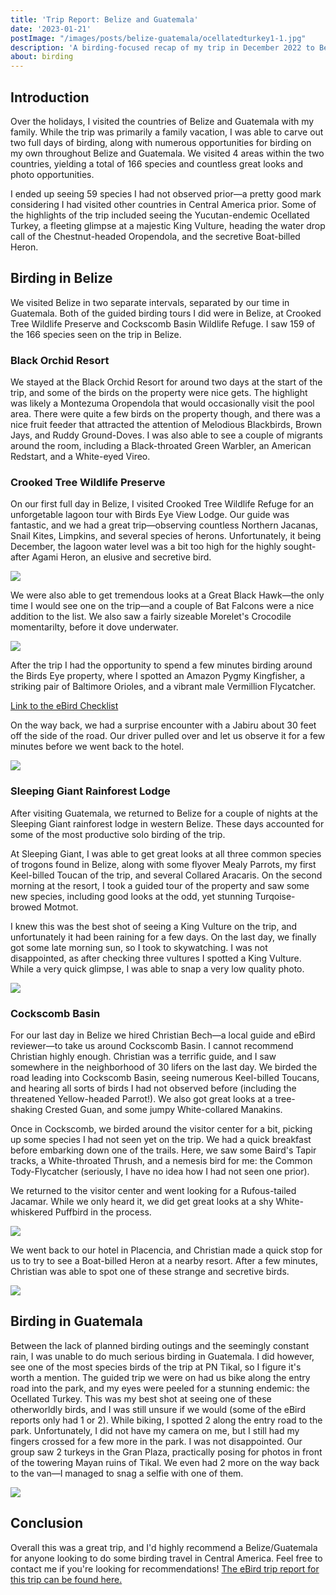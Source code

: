 ```yaml
---
title: 'Trip Report: Belize and Guatemala'
date: '2023-01-21'
postImage: "/images/posts/belize-guatemala/ocellatedturkey1-1.jpg"
description: 'A birding-focused recap of my trip in December 2022 to Belize and Guatemala'
about: birding
---
```


## Introduction
Over the holidays, I visited the countries of Belize and Guatemala with my family. While the trip was primarily a family vacation, I was able to carve out two full days of birding, along with numerous opportunities for birding on my own throughout Belize and Guatemala. We visited 4 areas within the two countries, yielding a total of 166 species and countless great looks and photo opportunities.  

I ended up seeing 59 species I had not observed prior—a pretty good mark considering I had visited other countries in Central America prior.  Some of the highlights of the trip included seeing the Yucutan-endemic Ocellated Turkey, a fleeting glimpse at a majestic King Vulture, heading the water drop call of the Chestnut-headed Oropendola, and the secretive Boat-billed Heron.

## Birding in Belize

We visited Belize in two separate intervals, separated by our time in Guatemala. Both of the guided birding tours I did were in Belize, at Crooked Tree Wildlife Preserve and Cockscomb Basin Wildlife Refuge.  I saw 159 of the 166 species seen on the trip in Belize.  

### Black Orchid Resort


We stayed at the Black Orchid Resort for around two days at the start of the trip, and some of the birds on the property were nice gets. The highlight was likely a Montezuma Oropendola that would occasionally visit the pool area. There were quite a few birds on the property though, and there was a nice fruit feeder that attracted the attention of Melodious Blackbirds, Brown Jays, and Ruddy Ground-Doves. I was also able to see a couple of migrants around the room, including a Black-throated Green Warbler, an American Redstart, and a White-eyed Vireo.

### Crooked Tree Wildlife Preserve
On our first full day in Belize, I visited Crooked Tree Wildlife Refuge for an unforgetable lagoon tour with Birds Eye View Lodge. Our guide was fantastic, and we had a great trip—observing countless Northern Jacanas, Snail Kites, Limpkins, and several species of herons. Unfortunately, it being December, the lagoon water level was a bit too high for the highly sought-after Agami Heron, an elusive and secretive bird.  

<Image priority height={720} width={1080} src="/images/posts/belize-guatemala/limpkin-1.jpg"/>

We were also able to get tremendous looks at a Great Black Hawk—the only time I would
see one on the trip—and a couple of Bat Falcons were a nice addition to the list. 
We also saw a fairly sizeable Morelet's Crocodile momentarilty, before it dove underwater.


<Image priority height={720} width={1080} src="/images/posts/belize-guatemala/gbhawithfish-1.jpg" />

After the trip I had the opportunity to spend a few minutes birding around the Birds Eye property, where I spotted an Amazon Pygmy Kingfisher, a striking pair of Baltimore Orioles, and a vibrant male Vermillion Flycatcher.

[Link to the eBird Checklist](https://ebird.org/checklist/S124534531)

On the way back, we had a surprise encounter with a Jabiru about 30 feet off the side of the road. Our driver pulled over and let us observe it for a few minutes before we went back to the hotel.

<Image priority height={720} width={1080}  src="/images/posts/belize-guatemala/jabiru-1.jpg"/>

### Sleeping Giant Rainforest Lodge
After visiting Guatemala, we returned to Belize for a couple of nights at the Sleeping
Giant rainforest lodge in western Belize. These days accounted for some of the most
productive solo birding of the trip. 

At Sleeping Giant, I was able to get great looks at all three common species of trogons
found in Belize, along with some flyover Mealy Parrots, my first Keel-billed Toucan of
the trip, and several Collared Aracaris. On the second morning at the resort, I took
a guided tour of the property and saw some new species, including good looks at the 
odd, yet stunning Turqoise-browed Motmot.

I knew this was the best shot of seeing a King Vulture on the trip, and unfortunately
it had been raining for a few days. On the last day, we finally got some late morning sun, so I took to skywatching. I was not disappointed, as after checking three vultures I spotted a King Vulture. While a very quick glimpse, I was able to snap a very low quality photo.

<Image priority height={720} width={1080} src="/images/posts/belize-guatemala/kivu-1.jpg"/>

### Cockscomb Basin
For our last day in Belize we hired Christian Bech—a local guide and eBird reviewer—to take us around Cockscomb Basin. I cannot recommend Christian highly enough. Christian was a terrific guide, and I saw somewhere in the neighborhood of 30 lifers on the last day. We birded the road leading into Cockscomb Basin, seeing numerous Keel-billed Toucans, and hearing all sorts of birds I had not observed before (including the threatened Yellow-headed Parrot!). We also got great looks at a tree-shaking Crested Guan, and some jumpy White-collared Manakins.

Once in Cockscomb, we birded around the visitor center for a bit, picking up some species I had not seen yet on the trip. We had a quick breakfast before embarking down one of the trails. Here, we saw some Baird's Tapir tracks, a White-throated Thrush, and a nemesis bird for me: the Common Tody-Flycatcher (seriously, I have no idea how I had not seen one prior).

We returned to the visitor center and went looking for a Rufous-tailed Jacamar. While we only heard it, we did get great looks at a shy White-whiskered Puffbird in the process.

<Image priority height={720} width={1080} src="/images/posts/belize-guatemala/puffbird-1.jpg"/>

We went back to our hotel in Placencia, and Christian made a quick stop for us to try to see a Boat-billed Heron at a nearby resort. After a few minutes, Christian was able to spot one of these strange and secretive birds.

<Image priority height={720} width={1080} src="/images/posts/belize-guatemala/boatbill-1.jpg" />

## Birding in Guatemala
Between the lack of planned birding outings and the seemingly constant rain, I was unable to do much serious birding in Guatemala. I did however, see one of the most species birds of the trip at PN Tikal, so I figure it's worth a mention. The guided trip we were on had us bike along the entry road into the park, and my eyes were peeled for a stunning endemic: the Ocellated Turkey. This was my best shot at seeing one of these otherworldly birds, and I was still unsure if we would (some of the eBird reports only had 1 or 2). While biking, I spotted 2 along the entry road to the park. Unfortunately, I did not have my camera on me, but I still had my fingers crossed for a few more in the park. I was not disappointed. Our group saw 2 turkeys in the Gran Plaza, practically posing for photos in front of the towering Mayan ruins of Tikal. We even had 2 more on the way back to the van—I managed to snag a selfie with one of them.

<Image priority height={720} width={1080} src="/images/posts/belize-guatemala/ocellatedturkey1-1.jpg" />

## Conclusion
Overall this was a great trip, and I'd highly recommend a Belize/Guatemala for anyone looking to do some birding travel in Central America. Feel free to contact me if you're looking for recommendations! [The eBird trip report for this trip can be found here.](https://ebird.org/tripreport/94410)